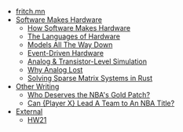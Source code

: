 
- [fritch.mn](/)
- [Software Makes Hardware](/SwMakesHw/)
  - [How Software Makes Hardware](/SwMakesHw/0000-how-software-makes-hardware)
  - [The Languages of Hardware](/SwMakesHw/0001-the-languages-of-hardware)
  - [Models All The Way Down](/SwMakesHw/0002-models-all-the-way-down) 
  - [Event-Driven Hardware](/SwMakesHw/0003-reactive-event-driven-hardware) 
  - [Analog & Transistor-Level Simulation](/SwMakesHw/0004-analog-simulation)
  - [Why Analog Lost](/SwMakesHw/0005-why-analog-lost)
  - [Solving Sparse Matrix Systems in Rust](/SwMakesHw/0006-sparse-matrix-rust)
- [Other Writing](/)
  - [Who Deserves the NBA's Gold Patch?](/nba-patches)
  - [Can {Player X} Lead A Team to An NBA Title?](/nba-mvp-title)
- [External](/)
  - [HW21](https://hw21.io)
